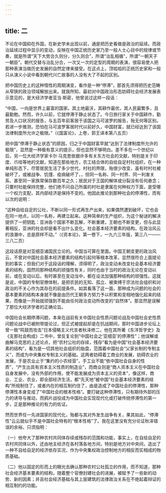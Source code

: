 ```yaml
---
---
---
```

title: 二
---



不论在中国抑在外国，在新史学未出现以前，通是把历史看做是政治的延续。而政治延续过程中显示的变动，反映在中国正统历史家乃至一般人士心目中的规律或节奏，就是所谓“天下大势合久则分，分久则合”，所谓“治乱相循”，所谓“一朝天子一朝臣”。朝代交替与治乱分合，一次又一次的定型的周期的表演，很容易使人把那种表演当做历史发展的自然定律来接受。在这点上，顶呱呱的正统历史家和一般只从演义小说中看到朝代兴亡故事的人没有大了不起的区别。

把中国历史上的这种惰性的周期演变，看作是一种“停滞”，那首先须得把历史范畴从窄狭的政治领域解放出来。就我所知，最初对中国政治形态妨碍社会经济发展表示意见的，是大经济学者亚当·斯密，他曾说过这样一段话：

“中国，一向是世界上最富的国家。其土地最沃，其耕作最优，其人民最繁多，且最勤勉。然而，许久以前，它就停滞于静止状态了。今日旅行家关于中国耕作，勤劳及人口状况的报告，与五百年前客居于该国之马可波罗的报告，殆无何等区别。若进一步推测，恐怕在马可波罗客居时代以前好久，中国财富，就已经达到了该国法律制度所允许之极限。”（《国富论》，上卷，郭王译本第八五页）

把中国“停滞于静止状态”的原因，归之于中国财富早就“达到了法律制度所允许的极限”，显然是一种极有意义的提示，但也显然不够明白。差不多在一个世纪以后，另一位大经济学家卡尔·马克思依据许多有关东方社会的文献，特别是关于印度、爪哇等地的文献，知道在那些地方，农工结合体的自给自足村社组织，在一种单纯形态下，尽管居民生活了多少世代，村社的界限，殆很少改变，虽有时村社被破坏了，或被战争、饥馑、疫病破坏了，，但同一名称、同一村界、同一利害关系、甚至同一家族常保存数百年之久；居民对于王国的解体或分裂没有任何悬念；只要村社能保持完整，他们绝不问自己所属的村社是隶属在何种权力下面，是受哪一个权力支配，其内部经济是保持不变的。他因此推论到那种社会的停滞性，而有以次的说明：

“这种自给自足的公社，不断以同一形式再生产出来，如果偶然遭到破坏，它也会在同一地点，以同一名称，再建立起来。这种简单的生产组织，为这个秘谜的解决提供了一把钥匙：亚洲各个国家不断瓦解，不断重建，王朝也不断变更，但与此显著相反，亚洲的社会却是看不出什么变化。社会基本经济要素的结构，在政治风云的浪潮中，总是原样不动。”（《资本论》，第一卷下，一九六三年版，第三八一——三八二页）

这段话原是对亚细亚诸国民立论的。中国当可算在里面。中国王朝变更的政治风云，不曾对中国社会基本经济要素的结构引起何等根本改革，显然很符合上面提论到的事实；但我们对于这段话的理解，须得明了，政治变动未改变社会基本经济要素的结构，固然同那种结构的顽强性有关，同时也由于当时的政治无论在变动以前，或在变动以后，有时甚至在变动当中，都在设法加强那种结构的顽强性。这就是说，中国的专制官僚体制，是把农民的无知、孤立、被束缚于宗法社会组织和对政治的不关心作为其存在的前提条件。如其看落了这一面，那种成为问题的社会的基本要素的结构本身就不像是由历代王朝多方努力予以积累和变相地强化起来的结果，而像是一开始就顽强到不能由任何政治变动所改变的“自然体”。那显然是误解了那位大经济学者的正确论旨。

中国社会长期停滞问题，本来在战前有关中国社会性质问题论战及中国社会史性质问题论战中已被附带提论过，但正式被提起却是在抗战期间，那时中国进步论坛上曾一致“鸣鼓而攻击”日本侵略主义代言者秋泽修二，他在其所著《东洋哲学史》及《支那社会构成》二书中，曾反复论到“中国社会之‘亚细亚’的停滞性”；他误解或曲解马克思的上述论点，把“农村公社的存续，残存”看为是中国“社会基本经济要素的结构”，看为是一切其他社会组织的胎盘，范围着中国社会“父家长制的专制主义”，而成为中央集权专制主义的基础。这两者妨碍着工商业的发展，妨碍农业的发展，于是农业止于“集约的小农经营”，手工业不能“依中国社会自身的性质”，“产生出具有资本主义性质的制造业”，而商业则是“商人资本主义在中国社会自身发展中，没有外部的作用，使不能发展成为资本主义的资本”，像这样，商业、工业、农业，即全部经济生活，都“先天地”被中国“社会基本经济要素的结构”所规制住了，或者内在的相互制约住了，由是造成了中国社会的停滞性，那种停滞性本身变成了“中国社会的根本性格”。要打破这种停滞性，只有期待外部的压力的诱导与推动，而鸦片战役成为中国社会实现现代化或打破传统停滞性的第一步，正是那种推论的有力的佐证。

然而世界任一先进国家的现代化，殆都与其对外发生战争有关，果其如此，“停滞性”云云就似乎不是中国社会特有的“根本性格”了。我在这里没有充分论证秋泽错误的余裕，只须指明：

（一）他夸大了那种农村共同体存续或残存的范围和功能，事实上，在自给自足的农村共同体以外，还由地主经济在各村落各地方间，特别是地方对中央间，造出了一种不自给自足的经济依存实况，作为中央集权政治控制地方的相反而实相成的物质基础。

（二）他以固定的形而上的眼光去确认那种农村公社孤立的作用，而不知道，那种社会经济基本要素的结构，随着整个官僚封建社会的进展，被赋予了一些新的动势、新的因素；并且社会经济基础与其上层建筑的法律政治关系在不绝起着辩证的相互制约的功能。